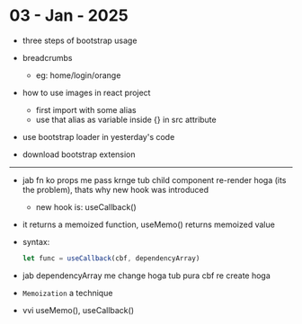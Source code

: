 # 03 - Jan - 2025

- three steps of bootstrap usage
- breadcrumbs 
    - eg: home/login/orange

- how to use images in react project
    - first import with some alias
    - use that alias as variable inside {} in src attribute

- use bootstrap loader in yesterday's code

- download bootstrap extension


---

- jab fn ko props me pass krnge tub child component re-render hoga (its the problem), thats why new hook was introduced
    - new hook is: useCallback()

- it returns a memoized function, useMemo() returns memoized value

- syntax:
    ```js
    let func = useCallback(cbf, dependencyArray)
    ```

- jab dependencyArray me change hoga tub pura cbf re create hoga 

- `Memoization` a technique 

- vvi useMemo(), useCallback()